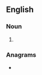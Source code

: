 ==English==

===Noun===
{{head|en|noun form}}

# {{plural of|en|hiker}}

===Anagrams===
* {{anagrams|en|a=ehikrs|Ihrkes|shriek|shrike}}